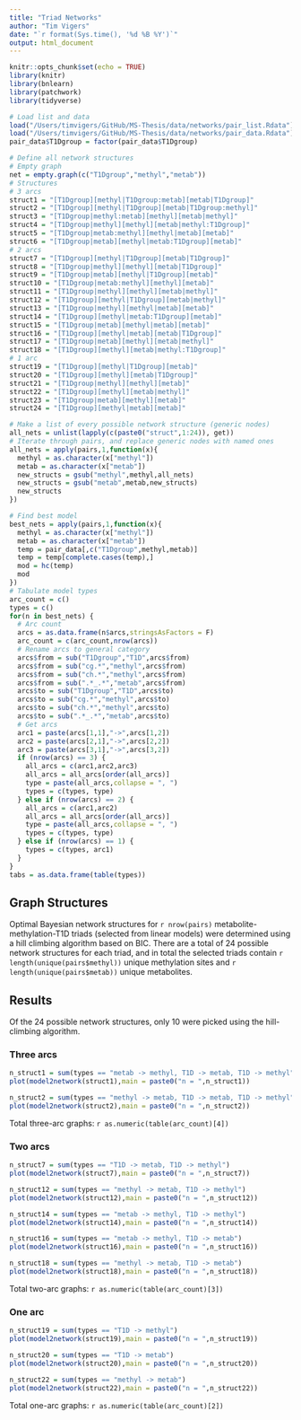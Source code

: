 ```yaml
---
title: "Triad Networks"
author: "Tim Vigers"
date: "`r format(Sys.time(), '%d %B %Y')`"
output: html_document
---
```


```r
knitr::opts_chunk$set(echo = TRUE)
library(knitr)
library(bnlearn)
library(patchwork)
library(tidyverse)
```

```r
# Load list and data
load("/Users/timvigers/GitHub/MS-Thesis/data/networks/pair_list.Rdata")
load("/Users/timvigers/GitHub/MS-Thesis/data/networks/pair_data.Rdata")
pair_data$T1Dgroup = factor(pair_data$T1Dgroup)
```

```r
# Define all network structures
# Empty graph
net = empty.graph(c("T1Dgroup","methyl","metab"))
# Structures
# 3 arcs
struct1 = "[T1Dgroup][methyl|T1Dgroup:metab][metab|T1Dgroup]"
struct2 = "[T1Dgroup][methyl|T1Dgroup][metab|T1Dgroup:methyl]"
struct3 = "[T1Dgroup|methyl:metab][methyl][metab|methyl]"
struct4 = "[T1Dgroup|methyl][methyl][metab|methyl:T1Dgroup]"
struct5 = "[T1Dgroup|metab:methyl][methyl|metab][metab]"
struct6 = "[T1Dgroup|metab][methyl|metab:T1Dgroup][metab]"
# 2 arcs
struct7 = "[T1Dgroup][methyl|T1Dgroup][metab|T1Dgroup]"
struct8 = "[T1Dgroup|methyl][methyl][metab|T1Dgroup]"
struct9 = "[T1Dgroup|metab][methyl|T1Dgroup][metab]"
struct10 = "[T1Dgroup|metab:methyl][methyl][metab]"
struct11 = "[T1Dgroup|methyl][methyl][metab|methyl]"
struct12 = "[T1Dgroup][methyl|T1Dgroup][metab|methyl]"
struct13 = "[T1Dgroup|methyl][methyl|metab][metab]"
struct14 = "[T1Dgroup][methyl|metab:T1Dgroup][metab]"
struct15 = "[T1Dgroup|metab][methyl|metab][metab]"
struct16 = "[T1Dgroup][methyl|metab][metab|T1Dgroup]"
struct17 = "[T1Dgroup|metab][methyl][metab|methyl]"
struct18 = "[T1Dgroup][methyl][metab|methyl:T1Dgroup]"
# 1 arc
struct19 = "[T1Dgroup][methyl|T1Dgroup][metab]"
struct20 = "[T1Dgroup][methyl][metab|T1Dgroup]"
struct21 = "[T1Dgroup|methyl][methyl][metab]"
struct22 = "[T1Dgroup][methyl][metab|methyl]"
struct23 = "[T1Dgroup|metab][methyl][metab]"
struct24 = "[T1Dgroup][methyl|metab][metab]"
```

```r
# Make a list of every possible network structure (generic nodes)
all_nets = unlist(lapply(c(paste0("struct",1:24)), get))
# Iterate through pairs, and replace generic nodes with named ones
all_nets = apply(pairs,1,function(x){
  methyl = as.character(x["methyl"])
  metab = as.character(x["metab"])
  new_structs = gsub("methyl",methyl,all_nets)
  new_structs = gsub("metab",metab,new_structs)
  new_structs
})
```

```r
# Find best model
best_nets = apply(pairs,1,function(x){
  methyl = as.character(x["methyl"])
  metab = as.character(x["metab"])
  temp = pair_data[,c("T1Dgroup",methyl,metab)]
  temp = temp[complete.cases(temp),]
  mod = hc(temp)
  mod
})
# Tabulate model types
arc_count = c()
types = c()
for(n in best_nets) {
  # Arc count
  arcs = as.data.frame(n$arcs,stringsAsFactors = F)
  arc_count = c(arc_count,nrow(arcs))
  # Rename arcs to general category
  arcs$from = sub("T1Dgroup","T1D",arcs$from)
  arcs$from = sub("cg.*","methyl",arcs$from)
  arcs$from = sub("ch.*","methyl",arcs$from)
  arcs$from = sub(".*_.*","metab",arcs$from)
  arcs$to = sub("T1Dgroup","T1D",arcs$to)
  arcs$to = sub("cg.*","methyl",arcs$to)
  arcs$to = sub("ch.*","methyl",arcs$to)
  arcs$to = sub(".*_.*","metab",arcs$to)
  # Get arcs
  arc1 = paste(arcs[1,1],"->",arcs[1,2])
  arc2 = paste(arcs[2,1],"->",arcs[2,2])
  arc3 = paste(arcs[3,1],"->",arcs[3,2])
  if (nrow(arcs) == 3) {
    all_arcs = c(arc1,arc2,arc3)
    all_arcs = all_arcs[order(all_arcs)]
    type = paste(all_arcs,collapse = ", ")
    types = c(types, type)
  } else if (nrow(arcs) == 2) {
    all_arcs = c(arc1,arc2)
    all_arcs = all_arcs[order(all_arcs)]
    type = paste(all_arcs,collapse = ", ")
    types = c(types, type)
  } else if (nrow(arcs) == 1) {
    types = c(types, arc1)
  }
}
tabs = as.data.frame(table(types))
```

## Graph Structures

Optimal Bayesian network structures for `r nrow(pairs)` metabolite-methylation-T1D triads (selected from linear models) were determined using a hill climbing algorithm based on BIC. There are a total of 24 possible network structures for each triad, and in total the selected triads contain `r length(unique(pairs$methyl))` unique methylation sites and `r length(unique(pairs$metab))` unique metabolites. 

## Results

Of the 24 possible network structures, only 10 were picked using the hill-climbing algorithm.

### Three arcs

```r
n_struct1 = sum(types == "metab -> methyl, T1D -> metab, T1D -> methyl")
plot(model2network(struct1),main = paste0("n = ",n_struct1))

n_struct2 = sum(types == "methyl -> metab, T1D -> metab, T1D -> methyl")
plot(model2network(struct2),main = paste0("n = ",n_struct2))
```

Total three-arc graphs: `r as.numeric(table(arc_count)[4])`

### Two arcs

```r
n_struct7 = sum(types == "T1D -> metab, T1D -> methyl")
plot(model2network(struct7),main = paste0("n = ",n_struct7))

n_struct12 = sum(types == "methyl -> metab, T1D -> methyl")
plot(model2network(struct12),main = paste0("n = ",n_struct12))

n_struct14 = sum(types == "metab -> methyl, T1D -> methyl")
plot(model2network(struct14),main = paste0("n = ",n_struct14))

n_struct16 = sum(types == "metab -> methyl, T1D -> metab")
plot(model2network(struct16),main = paste0("n = ",n_struct16))

n_struct18 = sum(types == "methyl -> metab, T1D -> metab")
plot(model2network(struct18),main = paste0("n = ",n_struct18))
```

Total two-arc graphs: `r as.numeric(table(arc_count)[3])`

### One arc

```r
n_struct19 = sum(types == "T1D -> methyl")
plot(model2network(struct19),main = paste0("n = ",n_struct19))

n_struct20 = sum(types == "T1D -> metab")
plot(model2network(struct20),main = paste0("n = ",n_struct20))

n_struct22 = sum(types == "methyl -> metab")
plot(model2network(struct22),main = paste0("n = ",n_struct22))
```

Total one-arc graphs: `r as.numeric(table(arc_count)[2])`